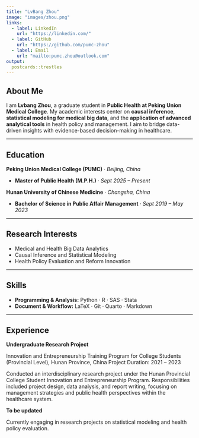```yaml
---
title: "LvBang Zhou"
image: "images/zhou.png"
links:
  - label: LinkedIn
    url: "https://linkedin.com/"
  - label: GitHub
    url: "https://github.com/pumc-zhou"
  - label: Email
    url: "mailto:pumc.zhou@outlook.com"
output:
  postcards::trestles
---
```



## About Me

I am **Lvbang Zhou**, a graduate student in **Public Health at Peking Union Medical College**.
My academic interests center on **causal inference**, **statistical modeling for medical big data**, and the **application of advanced analytical tools** in health policy and management. I aim to bridge data-driven insights with evidence-based decision-making in healthcare.

---

## Education

**Peking Union Medical College (PUMC)** · *Beijing, China*

- **Master of Public Health (M.P.H.)** · *Sept 2025 – Present*


**Hunan University of Chinese Medicine** · *Changsha, China*

- **Bachelor of Science in Public Affair Management** · *Sept 2019 – May 2023*

---

## Research Interests

* Medical and Health Big Data Analytics
* Causal Inference and Statistical Modeling
* Health Policy Evaluation and Reform Innovation

---

## Skills

- **Programming & Analysis:** Python · R · SAS · Stata
- **Document & Workflow:** LaTeX · Git · Quarto · Markdown

---

## Experience

**Undergraduate Research Project**

Innovation and Entrepreneurship Training Program for College Students (Provincial Level), Hunan Province, China
Project Duration: 2021 – 2023

Conducted an interdisciplinary research project under the Hunan Provincial College Student Innovation and Entrepreneurship Program.
Responsibilities included project design, data analysis, and report writing, focusing on management strategies and public health perspectives within the healthcare system.

**To be updated**

Currently engaging in research projects on statistical modeling and health policy evaluation.


